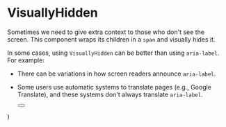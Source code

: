 

<Meta of={VisuallyHiddenStories} />

# VisuallyHidden

Sometimes we need to give extra context to those who don't see the screen.
This component wraps its children in a `span` and visually hides it.

In some cases, using `VisuallyHidden` can be better than using `aria-label`.
For example:

* There can be variations in how screen readers announce `aria-label`.
* Some users use automatic systems to translate pages (e.g., Google Translate), and these systems don't always translate `aria-label`.

  <Button icon="settings" circle>
    <VisuallyHidden {...args} />
  </Button>
)

<Canvas>
  <Story of={VisuallyHiddenStories.Default} />
</Canvas>
